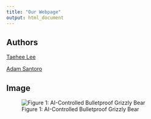 ```yaml
---
title: "Our Webpage"
output: html_document
---
```


## Authors

[Taehee Lee](https://github.com/133taehee)

[Adam Santoro](https://github.com/SantoroA1)


## Image

![Figure 1: AI-Controlled Bulletproof Grizzly Bear](https://i.kinja-img.com/gawker-media/image/upload/c_fit,f_auto,g_center,pg_1,q_60,w_965/7a47bae768791a28e0c97bbd8644442c.jpg)